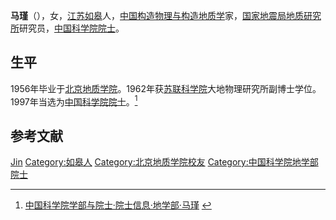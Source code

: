 {{Otheruses|马瑾}}
{{Expand|time=2012-03-29T01:53:35+00:00 }}
{{Infobox person
| 姓名     = 马瑾
| 图像     = 
| 图像替代 = 
| 图像说明 = 
| 出生日期 = 1934年11月27日
| 出生地   = {{ROC-1928}}[[江苏省_(中华民国)|江苏省]][[如皋|如皋]]
| 死亡日期 = {{Death date and age|2018|08|12|1934|11|27}}
| 死亡地   = {{PRC}}[[北京市|北京市]]
| 国籍     = {{PRC}}
| 籍贯     = 
| 别名     = 
| 知名于   = 
| 职业     = [[構造物理學|构造物理与构造地质学]]家
| 母校     = [[北京地质学院|北京地质学院]]
}}

'''马瑾'''（{{bd|1934年|11月27日|2018年|8月12日|catIdx=Ma}}），女，[[江苏|江苏]][[如皋|如皋]]人，[[中华人民共和国|中国]][[構造物理學|构造物理与构造地质学]]家，[[中国地震局地质研究所|国家地震局地质研究所]]研究员，[[中国科学院院士|中国科学院院士]]。

== 生平 ==
1956年毕业于[[北京地质学院|北京地质学院]]。1962年获[[苏联科学院|苏联科学院]]大地物理研究所副博士学位。1997年当选为[[中国科学院院士|中国科学院院士]]。<ref>[http://sourcedb.cas.cn/sourcedb_ad_cas/zw2/ysxx/dxb/ 中国科学院学部与院士·院士信息·地学部·马瑾] {{webarchive|url=https://web.archive.org/web/20120426134225/http://sourcedb.cas.cn/sourcedb_ad_cas/zw2/ysxx/dxb/ |date=2012-04-26 }}</ref>

== 参考文献 ==
{{reflist}}

{{中国科学家小作品}}
{{中国科学院地学部院士}}

{{Authority control}}
{{DEFAULTSORT:Ma马}}
[[Category:马姓|Jin]]
[[Category:如皋人|Category:如皋人]]
[[Category:北京地质学院校友|Category:北京地质学院校友]]
[[Category:中国科学院地学部院士|Category:中国科学院地学部院士]]